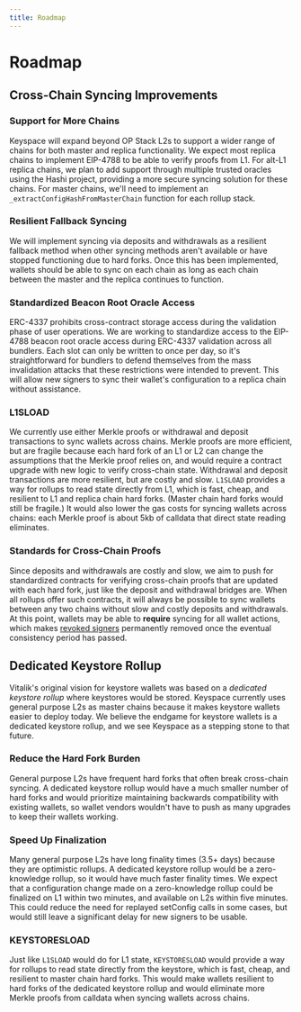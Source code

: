 ```yaml
---
title: Roadmap
---
```


# Roadmap

## Cross-Chain Syncing Improvements

### Support for More Chains
Keyspace will expand beyond OP Stack L2s to support a wider range of chains for both master and replica functionality. We expect most replica chains to implement EIP-4788 to be able to verify proofs from L1. For alt-L1 replica chains, we plan to add support through multiple trusted oracles using the Hashi project, providing a more secure syncing solution for these chains. For master chains, we'll need to implement an `_extractConfigHashFromMasterChain` function for each rollup stack. 

### Resilient Fallback Syncing
We will implement syncing via deposits and withdrawals as a resilient fallback method when other syncing methods aren't available or have stopped functioning due to hard forks. Once this has been implemented, wallets should be able to sync on each chain as long as each chain between the master and the replica continues to function.

### Standardized Beacon Root Oracle Access
ERC-4337 prohibits cross-contract storage access during the validation phase of user operations. We are working to standardize access to the EIP-4788 beacon root oracle access during ERC-4337 validation across all bundlers. Each slot can only be written to once per day, so it's straightforward for bundlers to defend themselves from the mass invalidation attacks that these restrictions were intended to prevent. This will allow new signers to sync their wallet's configuration to a replica chain without assistance.

### L1SLOAD
We currently use either Merkle proofs or withdrawal and deposit transactions to sync wallets across chains. Merkle proofs are more efficient, but are fragile because each hard fork of an L1 or L2 can change the assumptions that the Merkle proof relies on, and would require a contract upgrade with new logic to verify cross-chain state. Withdrawal and deposit transactions are more resilient, but are costly and slow. `L1SLOAD` provides a way for rollups to read state directly from L1, which is fast, cheap, and resilient to L1 and replica chain hard forks. (Master chain hard forks would still be fragile.) It would also lower the gas costs for syncing wallets across chains: each Merkle proof is about 5kb of calldata that direct state reading eliminates.

### Standards for Cross-Chain Proofs
Since deposits and withdrawals are costly and slow, we aim to push for standardized contracts for verifying cross-chain proofs that are updated with each hard fork, just like the deposit and withdrawal bridges are. When all rollups offer such contracts, it will always be possible to sync wallets between any two chains without slow and costly deposits and withdrawals. At this point, wallets may be able to **require** syncing for all wallet actions, which makes [revoked signers](/revoking-signers) permanently removed once the eventual consistency period has passed.


## Dedicated Keystore Rollup

Vitalik's original vision for keystore wallets was based on a *dedicated keystore rollup* where keystores would be stored. Keyspace currently uses general purpose L2s as master chains because it makes keystore wallets easier to deploy today. We believe the endgame for keystore wallets is a dedicated keystore rollup, and we see Keyspace as a stepping stone to that future.

### Reduce the Hard Fork Burden
General purpose L2s have frequent hard forks that often break cross-chain syncing. A dedicated keystore rollup would have a much smaller number of hard forks and would prioritize maintaining backwards compatibility with existing wallets, so wallet vendors wouldn't have to push as many upgrades to keep their wallets working.

### Speed Up Finalization
Many general purpose L2s have long finality times (3.5+ days) because they are optimistic rollups. A dedicated keystore rollup would be a zero-knowledge rollup, so it would have much faster finality times. We expect that a configuration change made on a zero-knowledge rollup could be finalized on L1 within two minutes, and available on L2s within five minutes. This could reduce the need for replayed setConfig calls in some cases, but would still leave a significant delay for new signers to be usable.

### KEYSTORESLOAD
Just like `L1SLOAD` would do for L1 state, `KEYSTORESLOAD` would provide a way for rollups to read state directly from the keystore, which is fast, cheap, and resilient to master chain hard forks. This would make wallets resilient to hard forks of the dedicated keystore rollup and would eliminate more Merkle proofs from calldata when syncing wallets across chains.

